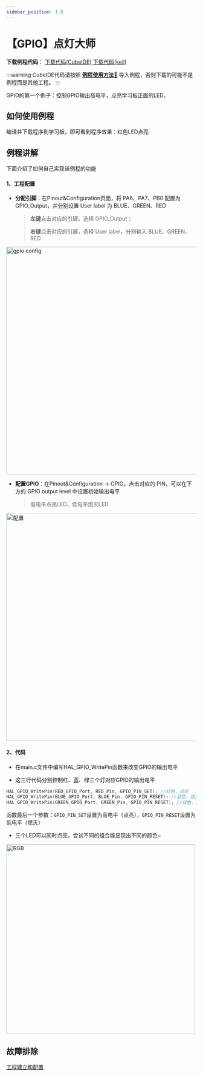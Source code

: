 ```yaml
---
sidebar_position: 1.0
---
```

# 【GPIO】点灯大师

**下载例程代码**： <a href="https://pan.baud-dance.com/d/%E6%B3%A2%E7%89%B9%E5%BE%8B%E5%8A%A8STM32%E4%BE%8B%E7%A8%8B/GPIO_RGB_LED.zip" class="source_download_button" target="_blank">下载代码(CubeIDE)</a> 
<a href="https://fubestore.baud.dance/GPIO_RGB_LED_keil.7z" class="source_download_button" target="_blank">下载代码(keil)</a>

:::warning
CubeIDE代码请按照 <a href="/docs/stm32/example/HowToImportExample" target="_blank">**例程使用方法🔗**</a> 导入例程，否则下载的可能不是例程而是其他工程。
:::

GPIO的第一个例子：控制GPIO输出高电平，点亮学习板正面的LED。

## 如何使用例程

编译并下载程序到学习板，即可看到程序效果：红色LED点亮

## 例程讲解

下面介绍了如何自己实现该例程的功能

#### 1、工程配置

- **分配引脚**：在Pinout&Configuration页面，将 PA6、PA7、PB0 配置为 GPIO_Output，并分别设置 User label 为 BLUE、GREEN、RED

    > **左键**点击对应的引脚，选择 GPIO_Output；
    >
    > **右键**点击对应的引脚，选择 User label，分别输入 BLUE、GREEN、RED

<div style={{ display: "flex", justifyContent: "center", alignItems: "center", marginBottom: "20px"}}>
<img src={require('./img/LED/gpio config.png').default} alt="gpio config" width="600px" />
</div>

- **配置GPIO**：在Pinout&Configuration -> GPIO，点击对应的 PIN，可以在下方的 GPIO output level 中设置初始输出电平

    > 高电平点亮LED，低电平熄灭LED

<div style={{ display: "flex", justifyContent: "center", alignItems: "center", marginBottom: "20px"}}>
<img src={require('./img/LED/配置.png').default} alt="配置" width="600px" />
</div>

#### 2、代码

- 在main.c文件中编写HAL_GPIO_WritePin函数来改变GPIO的输出电平

- 这三行代码分别控制红、蓝、绿三个灯对应GPIO的输出电平

```c
HAL_GPIO_WritePin(RED_GPIO_Port, RED_Pin, GPIO_PIN_SET); //红色，点亮
HAL_GPIO_WritePin(BLUE_GPIO_Port, BLUE_Pin, GPIO_PIN_RESET); //蓝色，熄灭
HAL_GPIO_WritePin(GREEN_GPIO_Port, GREEN_Pin, GPIO_PIN_RESET); //绿色，熄灭
```

函数最后一个参数：`GPIO_PIN_SET`设置为高电平（点亮），`GPIO_PIN_RESET`设置为低电平（熄灭）

- 三个LED可以同时点亮，尝试不同的组合能显现出不同的颜色~

<div style={{ display: "flex", justifyContent: "center", alignItems: "center", marginBottom: "20px"}}>
<img src={require('./img/LED/RGB.png').default} alt="RGB" width="500px" />
</div>

## 故障排除

[工程建立和配置](/docs/stm32/FAQ)
